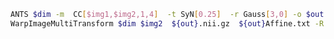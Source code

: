 ```bash
ANTS $dim -m  CC[$img1,$img2,1,4]  -t SyN[0.25]  -r Gauss[3,0] -o $out -i 0 --number-of-affine-iterations 1000x1000x500
WarpImageMultiTransform $dim $img2  ${out}.nii.gz  ${out}Affine.txt -R $img1
```
